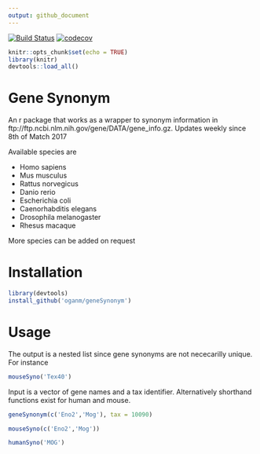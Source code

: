 ```yaml
---
output: github_document
---
```

[![Build Status](https://travis-ci.org/oganm/geneSynonym.svg?branch=master)](https://travis-ci.org/oganm/geneSynonym) [![codecov](https://codecov.io/gh/oganm/geneSynonym/branch/master/graph/badge.svg)](https://codecov.io/gh/oganm/geneSynonym)

```r
knitr::opts_chunk$set(echo = TRUE)
library(knitr)
devtools::load_all()
```
# Gene Synonym
An r package that works as a wrapper to synonym information in ftp://ftp.ncbi.nlm.nih.gov/gene/DATA/gene_info.gz. Updates weekly since 8th of Match 2017

Available species are

* Homo sapiens
* Mus musculus
* Rattus norvegicus
* Danio rerio
* Escherichia coli
* Caenorhabditis elegans
* Drosophila melanogaster
* Rhesus macaque

More species can be added on request

Installation
============
```r
library(devtools)
install_github('oganm/geneSynonym')
```

Usage
===========
The output is a nested list since gene synonyms are not nececarilly unique. For instance

```r
mouseSyno('Tex40')
```

Input is a vector of gene names and a tax identifier. Alternatively shorthand functions exist for human and mouse.

```r
geneSynonym(c('Eno2','Mog'), tax = 10090)

mouseSyno(c('Eno2','Mog'))

humanSyno('MOG')
```
